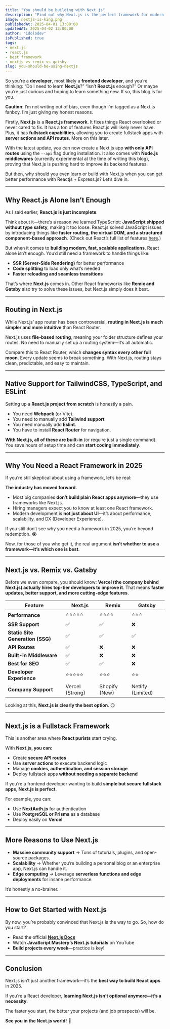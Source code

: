 ```yaml
---
title: "You should be building with Next.js"
description: "Find out why Next.js is the perfect framework for modern web development."
image: nextjs-is-king.png
publishedAt: 2025-04-01 13:00:00
updatedAt: 2025-04-02 13:00:00
author: "idolodev"
isPublished: true
tags: 
- next.js
- react.js
- best framework 
- nextjs vs remix vs gatsby
slug: you-should-be-using-nextjs
---
```


So you’re a **developer**, most likely a **frontend developer**, and you’re thinking: “Do I need to learn **Next.js**?” “Isn’t **React.js** enough?” Or maybe you’re just curious and hoping to learn something new. If so, this blog is for you.

**Caution**: I’m not writing out of bias, even though I’m tagged as a Next.js fanboy. I’m just giving my honest reasons.  

Firstly, **Next.js** is a **React.js framework**. It fixes things React overlooked or never cared to fix. It has a ton of features React.js will likely never have. Plus, it has **fullstack capabilities**, allowing you to create fullstack apps with **server actions and API routes**. More on this later.  

With the latest update, you can now create a Next.js app **with only API routes** using the `--api` flag during installation. It also comes with **Node.js middlewares** (currently experimental at the time of writing this blog), proving that Next.js is pushing hard to improve its backend features.  

But then, why should you even learn or build with Next.js when you can get better performance with Reactjs +  Express.js? Let’s dive in.  

---

## Why React.js Alone Isn’t Enough  

As I said earlier, **React.js is just incomplete**.  

Think about it—there’s a reason we learned TypeScript: **JavaScript shipped without type safety**, making it too loose. React.js solved JavaScript issues by introducing things like **faster routing, the virtual DOM, and a structured component-based approach**. (Check out React’s full list of features [here](https://react.dev).)  

But when it comes to **building modern, fast, scalable applications**, React alone isn’t enough. You’d still need a framework to handle things like:  

- **SSR (Server-Side Rendering)** for better performance  
- **Code splitting** to load only what’s needed  
- **Faster reloading and seamless transitions**  

That’s where **Next.js** comes in. Other React frameworks like **Remix and Gatsby** also try to solve these issues, but Next.js simply does it best.  

---

## Routing in Next.js  

While Next.js’ app router has been controversial, **routing in Next.js is much simpler and more intuitive** than React Router.  

Next.js uses **file-based routing**, meaning your folder structure defines your routes. No need to manually set up a routing system—it’s all automatic.  

Compare this to React Router, which **changes syntax every other full moon**. Every update seems to break something. With Next.js, routing stays clean, predictable, and easy to maintain.  

---

## Native Support for TailwindCSS, TypeScript, and ESLint  

Setting up a **React.js project from scratch** is honestly a pain.  

- You need **Webpack** (or Vite).  
- You need to manually add **Tailwind support**.  
- You need manually add **Eslint**.  
- You have to install **React Router** for navigation.  

**With Next.js, all of these are built-in** (or require just a single command). You save hours of setup time and can **start coding immediately**.  

---

## Why You Need a React Framework in 2025  

If you’re still skeptical about using a framework, let’s be real:  

**The industry has moved forward.**  

- Most big companies **don’t build plain React apps anymore**—they use frameworks like Next.js.  
- Hiring managers expect you to know at least one React framework.  
- Modern development is **not just about UI**—it’s about performance, scalability, and DX (Developer Experience).  

If you still don’t see why you need a framework in 2025, you’re beyond redemption. 😭  

Now, for those of you who get it, the real argument **isn’t whether to use a framework—it’s which one is best**.  

---

## Next.js vs. Remix vs. Gatsby  

Before we even compare, you should know: **Vercel (the company behind Next.js) actually hires top-tier developers to improve it**. That means **faster updates, better support, and more cutting-edge features**.  

| Feature           | Next.js | Remix | Gatsby |
|------------------|--------|-------|--------|
| **Performance** | ⭐⭐⭐⭐⭐ | ⭐⭐⭐⭐ | ⭐⭐⭐ |
| **SSR Support** | ✅ | ✅ | ❌ |
| **Static Site Generation (SSG)** | ✅ | ✅ | ✅ |
| **API Routes** | ✅ | ❌ | ❌ |
| **Built-in Middleware** | ✅ | ❌ | ❌ |
| **Best for SEO** | ✅ | ✅ | ❌ |
| **Developer Experience** | ⭐⭐⭐⭐⭐ | ⭐⭐⭐ | ⭐⭐ |
| **Company Support** | Vercel (Strong) | Shopify (New) | Netlify (Limited) |

Looking at this, **Next.js is clearly the best option**. 😏  

---

## Next.js is a Fullstack Framework  

This is another area where **React purists** start crying.  

With **Next.js, you can:**
- Create **secure API routes**  
- Use **server actions** to execute backend logic  
- Manage **cookies, authentication, and session storage**  
- Deploy fullstack apps **without needing a separate backend**  

If you’re a frontend developer wanting to build **simple but secure fullstack apps**, **Next.js is perfect**.  

For example, you can:  
- Use **NextAuth.js** for authentication  
- Use **PostgreSQL or Prisma** as a database  
- Deploy easily on **Vercel**  

---

## More Reasons to Use Next.js  

- **Massive community support** → Tons of tutorials, plugins, and open-source packages.  
- **Scalability** → Whether you’re building a personal blog or an enterprise app, Next.js can handle it.  
- **Edge computing** → Leverage **serverless functions and edge deployments** for insane performance.  

It’s honestly a no-brainer.  

---

## How to Get Started with Next.js  

By now, you’re probably convinced that Next.js is the way to go. So, how do you start?  

- Read the official **[Next.js Docs](https://nextjs.org/docs)**  
- Watch **JavaScript Mastery’s Next.js tutorials** on YouTube  
- **Build projects every week**—practice is key!  

---

## Conclusion  

Next.js isn’t just another framework—it’s the **best way to build React apps** in 2025.  

If you’re a React developer, **learning Next.js isn’t optional anymore—it’s a necessity**.  

The faster you start, the better your projects (and job prospects) will be.  

**See you in the Next.js world!** 🚀  
